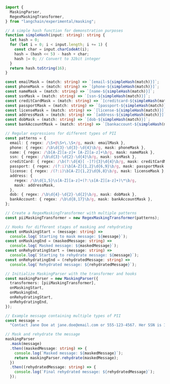 ```typescript
import {
  MaskingParser,
  RegexMaskingTransformer,
} from "langchain/experimental/masking";

// A simple hash function for demonstration purposes
function simpleHash(input: string): string {
  let hash = 0;
  for (let i = 0; i < input.length; i += 1) {
    const char = input.charCodeAt(i);
    hash = (hash << 5) - hash + char;
    hash |= 0; // Convert to 32bit integer
  }
  return hash.toString(16);
}

const emailMask = (match: string) => `[email-${simpleHash(match)}]`;
const phoneMask = (match: string) => `[phone-${simpleHash(match)}]`;
const nameMask = (match: string) => `[name-${simpleHash(match)}]`;
const ssnMask = (match: string) => `[ssn-${simpleHash(match)}]`;
const creditCardMask = (match: string) => `[creditcard-${simpleHash(match)}]`;
const passportMask = (match: string) => `[passport-${simpleHash(match)}]`;
const licenseMask = (match: string) => `[license-${simpleHash(match)}]`;
const addressMask = (match: string) => `[address-${simpleHash(match)}]`;
const dobMask = (match: string) => `[dob-${simpleHash(match)}]`;
const bankAccountMask = (match: string) => `[bankaccount-${simpleHash(match)}]`;

// Regular expressions for different types of PII
const patterns = {
  email: { regex: /\S+@\S+\.\S+/g, mask: emailMask },
  phone: { regex: /\b\d{3}-\d{3}-\d{4}\b/g, mask: phoneMask },
  name: { regex: /\b[A-Z][a-z]+ [A-Z][a-z]+\b/g, mask: nameMask },
  ssn: { regex: /\b\d{3}-\d{2}-\d{4}\b/g, mask: ssnMask },
  creditCard: { regex: /\b(?:\d{4}[ -]?){3}\d{4}\b/g, mask: creditCardMask },
  passport: { regex: /(?:i)\b[A-Z]{1,2}\d{6,9}\b/g, mask: passportMask },
  license: { regex: /(?:i)\b[A-Z]{1,2}\d{6,8}\b/g, mask: licenseMask },
  address: {
    regex: /\b\d{1,5}\s[A-Z][a-z]+(?:\s[A-Z][a-z]+)\*\b/g,
    mask: addressMask,
  },
  dob: { regex: /\b\d{4}-\d{2}-\d{2}\b/g, mask: dobMask },
  bankAccount: { regex: /\b\d{8,17}\b/g, mask: bankAccountMask },
};

// Create a RegexMaskingTransformer with multiple patterns
const piiMaskingTransformer = new RegexMaskingTransformer(patterns);

// Hooks for different stages of masking and rehydrating
const onMaskingStart = (message: string) =>
  console.log(`Starting to mask message: ${message}`);
const onMaskingEnd = (maskedMessage: string) =>
  console.log(`Masked message: ${maskedMessage}`);
const onRehydratingStart = (message: string) =>
  console.log(`Starting to rehydrate message: ${message}`);
const onRehydratingEnd = (rehydratedMessage: string) =>
  console.log(`Rehydrated message: ${rehydratedMessage}`);

// Initialize MaskingParser with the transformer and hooks
const maskingParser = new MaskingParser({
  transformers: [piiMaskingTransformer],
  onMaskingStart,
  onMaskingEnd,
  onRehydratingStart,
  onRehydratingEnd,
});

// Example message containing multiple types of PII
const message =
  "Contact Jane Doe at jane.doe@email.com or 555-123-4567. Her SSN is 123-45-6789 and her credit card number is 1234-5678-9012-3456. Passport number: AB1234567, Driver's License: X1234567, Address: 123 Main St, Date of Birth: 1990-01-01, Bank Account: 12345678901234567.";

// Mask and rehydrate the message
maskingParser
  .mask(message)
  .then((maskedMessage: string) => {
    console.log(`Masked message: ${maskedMessage}`);
    return maskingParser.rehydrate(maskedMessage);
  })
  .then((rehydratedMessage: string) => {
    console.log(`Final rehydrated message: ${rehydratedMessage}`);
  });
```

